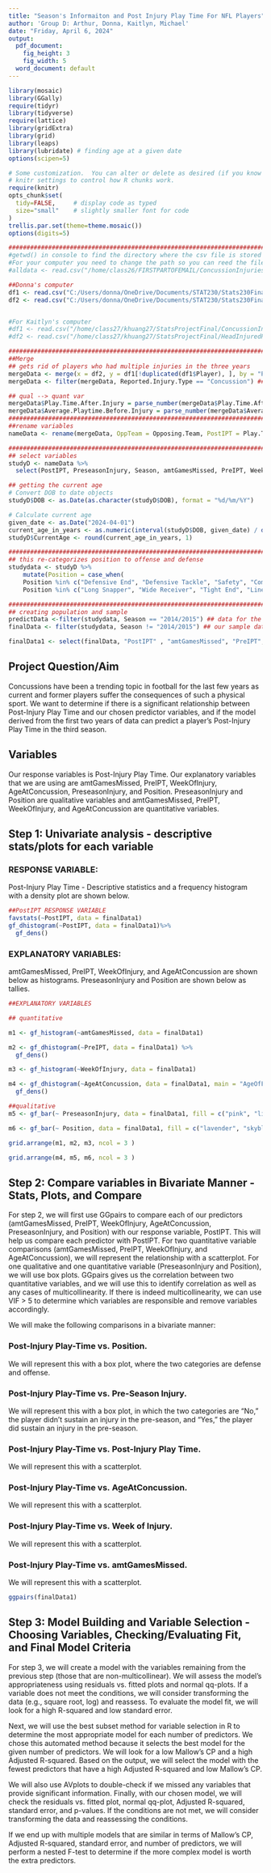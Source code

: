 ```yaml
---
title: "Season's Informaiton and Post Injury Play Time For NFL Players"
author: 'Group D: Arthur, Donna, Kaitlyn, Michael'
date: "Friday, April 6, 2024"
output:
  pdf_document:
    fig_height: 3
    fig_width: 5
  word_document: default
---
```


```r
library(mosaic)
library(GGally)
require(tidyr)
library(tidyverse)
require(lattice)
library(gridExtra)
library(grid)
library(leaps)
library(lubridate) # finding age at a given date
options(scipen=5)
```

```r
# Some customization.  You can alter or delete as desired (if you know what you are doing).
# knitr settings to control how R chunks work.
require(knitr)
opts_chunk$set(
  tidy=FALSE,     # display code as typed
  size="small"    # slightly smaller font for code
)
trellis.par.set(theme=theme.mosaic())  
options(digits=5)
```


```r
###############################################################################################
#getwd() in console to find the directory where the csv file is stored on your computer
#For your computer you need to change the path so you can reed the file
#alldata <- read.csv("/home/class26/FIRSTPARTOFEMAIL/ConcussionInjuries2012-2014.csv") 

##Donna's computer
df1 <- read.csv("C:/Users/donna/OneDrive/Documents/STAT230/Stats230FinalProject/ConcussionInjuries2012-2014.csv")
df2 <- read.csv("C:/Users/donna/OneDrive/Documents/STAT230/Stats230FinalProject/HeadInjuredPlayers.csv")


#For Kaitlyn's computer
#df1 <- read.csv("/home/class27/khuang27/StatsProjectFinal/ConcussionInjuries2012-2014.csv")
#df2 <- read.csv("/home/class27/khuang27/StatsProjectFinal/HeadInjuredPlayers.csv")

###############################################################################################
##Merge
## gets rid of players who had multiple injuries in the three years
mergeData <- merge(x = df2, y = df1[!duplicated(df1$Player), ], by = "Player", all.x = TRUE)
mergeData <- filter(mergeData, Reported.Injury.Type == "Concussion") ## filter so there's only concussions 

## qual --> quant var
mergeData$Play.Time.After.Injury = parse_number(mergeData$Play.Time.After.Injury)
mergeData$Average.Playtime.Before.Injury = parse_number(mergeData$Average.Playtime.Before.Injury)
###############################################################################################
##rename variables
nameData <- rename(mergeData, OppTeam = Opposing.Team, PostIPT = Play.Time.After.Injury, PreseasonInjury = Pre.Season.Injury., OnWinningTeam = Winning.Team., amtTimeInjured = Weeks.Injured, WeekOfInjury = Week.of.Injury, UnknownInjury = Unknown.Injury., ReportedTypeOfInjury = Reported.Injury.Type, PreIPT = Average.Playtime.Before.Injury, TotalSnaps = Total.Snaps, amtGamesMissed = Games.Missed, GM12 = X2012.2013...Games.Missed, GM13 = X2013.2014...Games.Missed, GM14 = X2014.2015...Games.Missed, I12 = X2012.2013...Number.of.Injuries , I13 = X2013.2014...Number.of.Injuries, I14 = X2014.2015...Number.of.Injuries, TotalInjuries = Total.Number.of.Injuries..2012.2014., PosDuringInjury = Roles.during.injuries, DOB = Date.of.Birth, AgeAtConcussion = Age.first.concussion..2012.2014., totalGamesMissed = Total.Games.Missed..2012.2014., TeamDurConcussion = Team.s..during.concussion.incidents.2012.2014, DOI = Date)

###############################################################################################
## select variables 
studyD <- nameData %>% 
  select(PostIPT, PreseasonInjury, Season, amtGamesMissed, PreIPT, WeekOfInjury, TotalSnaps, Player, I12, I13, I14, TotalInjuries, GM12, GM13, GM14,totalGamesMissed, DOB, DOI, AgeAtConcussion, Position)

## getting the current age 
# Convert DOB to date objects
studyD$DOB <- as.Date(as.character(studyD$DOB), format = "%d/%m/%Y")

# Calculate current age
given_date <- as.Date("2024-04-01")
current_age_in_years <- as.numeric(interval(studyD$DOB, given_date) / dyears(2))
studyD$CurrentAge <- round(current_age_in_years, 1)

#############################################################################
## this re-categorizes position to offense and defense
studydata <- studyD %>% 
    mutate(Position = case_when(
    Position %in% c("Defensive End", "Defensive Tackle", "Safety", "Comerback" ) ~ "defense",
    Position %in% c("Long Snapper", "Wide Receiver", "Tight End", "Linebacker", "Quarterback", "Center", "Guard", "Full Back", "Running Back", "Offensive Tackle") ~ "offense"))

#############################################################################
## creating population and sample
predictData <-filter(studydata, Season == "2014/2015") ## data for the season we're predicting
finalData <- filter(studydata, Season != "2014/2015") ## our sample data

finalData1 <- select(finalData, "PostIPT" , "amtGamesMissed", "PreIPT", "WeekOfInjury", "AgeAtConcussion", "PreseasonInjury", "Position")
```
## Project Question/Aim

Concussions have been a trending topic in football for the last few years as current and former players suffer the consequences of such a physical sport. We want to determine if there is a significant relationship between Post-Injury Play Time and our chosen predictor variables, and if the model derived from the first two years of data can predict a player’s Post-Injury Play Time in the third season. 

## Variables

Our response variables is Post-Injury Play Time. Our explanatory variables that we are using are amtGamesMissed, PreIPT, WeekOfInjury, AgeAtConcussion, PreseasonInjury, and Position. PreseasonInjury and Position are qualitative variables and amtGamesMissed, PreIPT, WeekOfInjury, and AgeAtConcussion are quantitative variables. 

## Step 1: Univariate analysis - descriptive stats/plots for each variable

### RESPONSE VARIABLE: 
Post-Injury Play Time - Descriptive statistics and a frequency histogram with a density plot are shown below. 
```r
##PostIPT RESPONSE VARIABLE
favstats(~PostIPT, data = finalData1)
gf_dhistogram(~PostIPT, data = finalData1)%>%
  gf_dens()

```

### EXPLANATORY VARIABLES:
amtGamesMissed, PreIPT, WeekOfInjury, and AgeAtConcussion are shown below as histograms. PreseasonInjury and Position are shown below as tallies.


```r
##EXPLANATORY VARIABLES

## quantitative

m1 <- gf_histogram(~amtGamesMissed, data = finalData1)

m2 <- gf_dhistogram(~PreIPT, data = finalData1) %>%
  gf_dens()

m3 <- gf_histogram(~WeekOfInjury, data = finalData1)

m4 <- gf_dhistogram(~AgeAtConcussion, data = finalData1, main = "AgeOfFirstConcussion") %>%
  gf_dens()

##qualitative
m5 <- gf_bar(~ PreseasonInjury, data = finalData1, fill = c("pink", "lightgreen"), main = "Number of Preseason Injuries")

m6 <- gf_bar(~ Position, data = finalData1, fill = c("lavender", "skyblue"), main = "Number of Preseason Injuries")


```
```r
grid.arrange(m1, m2, m3, ncol = 3 ) 
```

```r
grid.arrange(m4, m5, m6, ncol = 3 ) 
```


## Step 2: Compare variables in Bivariate Manner -  Stats, Plots, and Compare

For step 2, we will first use GGpairs to compare each of our predictors (amtGamesMissed, PreIPT, WeekOfInjury, AgeAtConcussion, PreseasonInjury, and Position) with our response variable, PostIPT. This will help us compare each predictor with PostIPT. For two quantitative variable comparisons (amtGamesMissed, PreIPT, WeekOfInjury, and AgeAtConcussion), we will represent the relationship with a scatterplot. For one qualitative and one quantitative variable (PreseasonInjury and Position), we will use box plots. GGpairs gives us the correlation between two quantitative variables, and we will use this to identify correlation as well as any cases of multicollinearity. If there is indeed multicollinearity, we can use VIF > 5 to determine which variables are responsible and remove variables accordingly.

We will make the following comparisons in a bivariate manner:

### Post-Injury Play-Time vs. Position. 
We will represent this with a box plot, where the two categories are defense and offense. 

### Post-Injury Play-Time vs. Pre-Season Injury.
We will represent this with a box plot, in which the two categories are “No,” the player didn’t sustain an injury in the pre-season, and “Yes,” the player did sustain an injury in the pre-season. 

### Post-Injury Play-Time vs. Post-Injury Play Time.
We will represent this with a scatterplot. 

### Post-Injury Play-Time vs. AgeAtConcussion.
We will represent this with a scatterplot.

### Post-Injury Play-Time vs. Week of Injury.
We will represent this with a scatterplot.

### Post-Injury Play-Time vs. amtGamesMissed.
We will represent this with a scatterplot.

```r
ggpairs(finalData1)
```


## Step 3: Model Building and Variable Selection - Choosing Variables, Checking/Evaluating Fit, and Final Model Criteria

For step 3, we will create a model with the variables remaining from the previous step (those that are non-multicollinear). We will assess the model's appropriateness using residuals vs. fitted plots and normal qq-plots. If a variable does not meet the conditions, we will consider transforming the data (e.g., square root, log) and reassess. To evaluate the model fit, we will look for a high R-squared and low standard error.

Next, we will use the best subset method for variable selection in R to determine the most appropriate model for each number of predictors. We chose this automated method because it selects the best model for the given number of predictors. We will look for a low Mallow's CP and a high Adjusted R-squared. Based on the output, we will select the model with the fewest predictors that have a high Adjusted R-squared and low Mallow's CP.

We will also use AVplots to double-check if we missed any variables that provide significant information. Finally, with our chosen model, we will check the residuals vs. fitted plot, normal qq-plot, Adjusted R-squared, standard error, and p-values. If the conditions are not met, we will consider transforming the data and reassessing the conditions.

If we end up with multiple models that are similar in terms of Mallow's CP, Adjusted R-squared, standard error, and number of predictors, we will perform a nested F-test to determine if the more complex model is worth the extra predictors.
